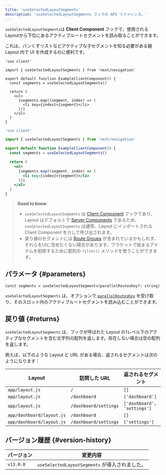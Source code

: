 ```yaml
---
title: 'useSelectedLayoutSegments'
description: 'useSelectedLayoutSegments フックの API リファレンス。'
---
```


`useSelectedLayoutSegments`は **Client Component** フックで、使用されるLayoutから下位にあるアクティブルートセグメントを読み取ることができます。

これは、パンくずリストなどアクティブな子セグメントを知る必要がある親 Layout 内で UI を作成するのに便利です。

<Tabs>
<TabItem value="tsx" label="TypeScript">

```tsx title="app/example-client-component.tsx" switcher
'use client'

import { useSelectedLayoutSegments } from 'next/navigation'

export default function ExampleClientComponent() {
  const segments = useSelectedLayoutSegments()

  return (
    <ul>
      {segments.map((segment, index) => (
        <li key={index}>{segment}</li>
      ))}
    </ul>
  )
}
```

</TabItem>
<TabItem value="jsx" label="JavaScript">

```jsx title="app/example-client-component.js" switcher
'use client'

import { useSelectedLayoutSegments } from 'next/navigation'

export default function ExampleClientComponent() {
  const segments = useSelectedLayoutSegments()

  return (
    <ul>
      {segments.map((segment, index) => (
        <li key={index}>{segment}</li>
      ))}
    </ul>
  )
}
```

</TabItem>
</Tabs>

> **Good to know**:
>
> - `useSelectedLayoutSegments` は [Client Component](/docs/app/building-your-application/rendering/client-components) フックであり、Layout はデフォルトで [Server Components](/docs/app/building-your-application/rendering/server-components) であるため、`useSelectedLayoutSegments` は通常、Layout にインポートされる Client Component を介して呼び出されます。
> - 戻り値のセグメントには [Route Groups](/docs/app/building-your-application/routing/route-groups) が含まれているかもしれず、それらをUIに含めたくない場合があります。ブラケットで始まるアイテムを削除するために配列の `filter()` メソッドを使うことができます。

## パラメータ {#parameters}

```tsx
const segments = useSelectedLayoutSegments(parallelRoutesKey?: string)
```

`useSelectedLayoutSegments` は、オプションで [`parallelRoutesKey`](/docs/app/building-your-application/routing/parallel-routes#useselectedlayoutsegments) を受け取り、そのスロット内のアクティブルートセグメントを読み込むことができます。

## 戻り値 {#returns}

`useSelectedLayoutSegments` は、フックが呼ばれた Layout の1レベル下のアクティブなセグメントを含む文字列の配列を返します。存在しない場合は空の配列を返します。

例えば、以下のような Layout と URL がある場合、返されるセグメントは次のようになります：

| Layout                    | 訪問した URL          | 返されるセグメント          |
| ------------------------- | --------------------- | --------------------------- |
| `app/layout.js`           | `/`                   | `[]`                        |
| `app/layout.js`           | `/dashboard`          | `['dashboard']`             |
| `app/layout.js`           | `/dashboard/settings` | `['dashboard', 'settings']` |
| `app/dashboard/layout.js` | `/dashboard`          | `[]`                        |
| `app/dashboard/layout.js` | `/dashboard/settings` | `['settings']`              |

## バージョン履歴 {#version-history}

| バージョン | 変更内容                                       |
| ---------- | ---------------------------------------------- |
| `v13.0.0`  | `useSelectedLayoutSegments` が導入されました。 |
